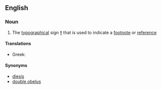 ==English==

===Noun===
{{en-noun}}

# The [[typographical]] sign [[‡]] that is used to indicate a [[footnote]] or [[reference]]

====Translations====
{{trans-top|the typographical sign ‡}}
* Greek: {{t|el|δίσταυρο|n}}
{{trans-mid}}
{{trans-bottom}}

====Synonyms====
* [[diesis]]
* [[double obelus]]